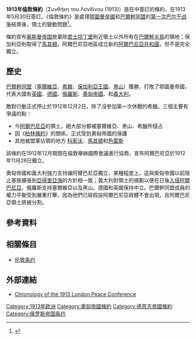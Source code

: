 {{expand|time=2016-09-03T08:03:49+00:00}}
{{Infobox Treaty
|name                = 1913年倫敦條約
|long_name           =
|image               = Balkan Wars Boundaries.jpg
|image_width         = 200px
|caption             = 在倫敦條約以後及[[布加勒斯特條約_(1913年)|布加勒斯特條約]]後，巴爾幹各國國界的變化
|date_signed         = 1913年5月30日
|location_signed     = {{UK}}[[伦敦|伦敦]]
|signatories         = {{flagcountry|Ottoman Empire}}<br />{{flagcountry|Austria-Hungary}}<hr />{{flagcountry|Kingdom of Bulgaria}}<br />{{flagcountry|Kingdom of Serbia}}<br />{{flagcountry|Kingdom of Greece}}<br />{{flagcountry|Kingdom of Montenegro}}<br />{{flagcountry|Kingdom of Italy}}<br />{{flagcountry|German Empire}}<br />{{flagcountry|Russian Empire}}
|parties             =
|depositor           =
|languages           =
|wikisource          =
}}

'''1913年倫敦條約'''（Συνθήκη του Λονδίνου (1913)）是在{{le|1912年至1913年倫敦會議|London Conference of 1912–13}}中簽訂的條約，在1913年5月30日簽訂。《倫敦條約》是處理[[鄂圖曼帝國|鄂圖曼帝國]]和[[巴爾幹同盟|巴爾幹同盟]]的[[第一次巴尔干战争|第一次巴尔干战争]]結束後，領土的變動問題<ref>{{cite book|last=Anderson|first=Frank Marby|author2=Amos Shartle Hershey |title=Handbook for the Diplomatic History of Europe, Asia, and Africa 1870–1914|publisher=National Board for Historical Service, Government Printing Office|location=Washington, DC|year=1918|chapter= The Treaty of London,  1913 |chapterurl=https://archive.org/stream/handbookfordipl01hersgoog#page/n432/mode/2up}}</ref>。

條約宣布[[奥斯曼帝国|奥斯曼帝国]]放棄除[[君士坦丁堡|君士坦丁堡]]附近領土以外所有在[[巴爾幹半島|巴爾幹半島]]的領地；保加利亞則取得了[[馬其頓|馬其頓]]，阿爾巴尼亞地區成立新的[[阿爾巴尼亞|阿爾巴尼亞共和國]]，但不是完全獨立。

==歷史==
[[巴爾幹同盟|巴爾幹同盟]]（[[塞尔维亚王国_(近代)|塞爾維亞]]、[[希臘王國|希臘]]、[[保加利亞王國|保加利亞王國]]、[[蒙特內哥羅王國|黑山]]）獲勝，打敗了鄂圖曼帝國，代表大國有[[大不列顛及北愛爾蘭聯合王國|英國]]、[[德意志帝國|德國]]、[[俄羅斯帝國|俄羅斯]]、[[奧匈帝國|奧匈帝國]]、和[[義大利王國|義大利]]。

敵對行動正式停止於1912年12月2日，除了沒參加第一次休戰的希臘。三個主要有爭議的點：
* 今[[阿爾巴尼亞|阿爾巴尼亞]]的領土，絕大部分都被塞爾維亞、黑山、希臘所侵占
* 因《[[1878年柏林條約|柏林條約]]》的關係，{{le|新帕扎爾的桑札克|Sanjak of Novi Pazar}}正式受到奧匈帝國的保護
* 其他被盟軍佔領的地方 [[科索沃|科索沃]]、[[馬其頓|馬其頓]]和[[色雷斯|色雷斯]]

該條約在1912年12月期間在倫敦舉辦國際會議進行協商，宣布阿爾巴尼亞於1912年11月28日獨立。

奧匈帝國和義大利強力支持讓阿爾巴尼亞獨立，某種程度上，這與奧匈帝國以前阻止塞族擴張到[[亞得里亞海|亞得里亞海]]的方針相一致；義大利對領土的規劃以便在日後[[義大利入侵阿爾巴尼亞|入侵阿爾巴尼亞]]，俄羅斯支持塞爾維亞以及黑山。德國和英國保持中立。巴爾幹同盟成員的權力平衡受到嚴重打擊，因為他們已經假設阿爾巴尼亞政體不會出現，且阿爾巴尼亞領土將被分割。

==參考資料==
{{reflist}}
==相關條目==
*[[伦敦条约|伦敦条约]]

==外部連結==
{{Wikisource|Treaty of London - Peace Treaty between Greece, Bulgaria, Serbia, Montenegro and the Ottoman Empire|Text of the Treaty of London}}
* [http://www.mtholyoke.edu/acad/intrel/boshtml/bos145.htm Chronology of the 1913 London Peace Conference]{{Wayback|url=http://www.mtholyoke.edu/acad/intrel/boshtml/bos145.htm |date=19970501052336 }}

{{Authority control}}

[[Category:1913年欧洲|Category:1913年欧洲]]
[[Category:奧匈帝國條約|Category:奧匈帝國條約]]
[[Category:德意志帝國條約|Category:德意志帝國條約]]
[[Category:俄罗斯帝国条约|Category:俄罗斯帝国条约]]